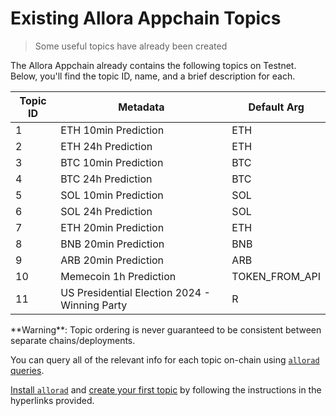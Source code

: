 
# Existing Allora Appchain Topics

> Some useful topics have already been created

The Allora Appchain already contains the following topics on Testnet. Below, you'll find the topic ID, name, and a brief description for each.


| Topic ID | Metadata                                | Default Arg          |
|----------|-----------------------------------------|----------------------|
| 1        | ETH 10min Prediction                    | ETH                  |
| 2        | ETH 24h Prediction                      | ETH                  |
| 3        | BTC 10min Prediction                    | BTC                  |
| 4        | BTC 24h Prediction                      | BTC                  |
| 5        | SOL 10min Prediction                    | SOL                  |
| 6        | SOL 24h Prediction                      | SOL                  |
| 7        | ETH 20min Prediction                    | ETH                  |
| 8        | BNB 20min Prediction                    | BNB                  |
| 9        | ARB 20min Prediction                    | ARB                  |
| 10       | Memecoin 1h Prediction                  | TOKEN_FROM_API       |
| 11       | US Presidential Election 2024 - Winning Party | R                |


<Callout type="warning">
**Warning**: Topic ordering is never guaranteed to be consistent between separate chains/deployments.
</Callout>

You can query all of the relevant info for each topic on-chain using [`allorad` queries](/devs/consumers/onchain-query-existing-data).

[Install `allorad`](/devs/get-started/installation/cli#installing-allorad) and [create your first topic](/devs/topic-creators/how-to-create-topic) by following the instructions in the hyperlinks provided.
